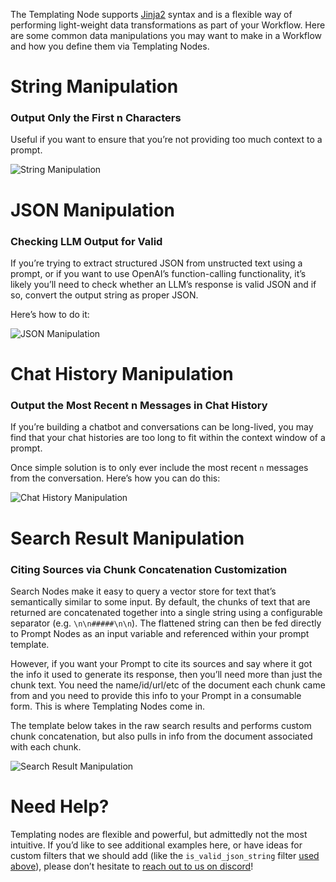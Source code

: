 The Templating Node supports [Jinja2](https://jinja.palletsprojects.com/en/3.1.x/templates/) syntax and is a flexible way of performing light-weight data transformations as part of your Workflow. Here are some common data manipulations you may want to make in a Workflow and how you define them via Templating Nodes.

# String Manipulation

### Output Only the First n Characters

Useful if you want to ensure that you’re not providing too much context to a prompt.

![String Manipulation](https://vellum-ai.notion.site/image/https%3A%2F%2Fs3-us-west-2.amazonaws.com%2Fsecure.notion-static.com%2F31726ad7-4cdb-4a88-bf83-6540efb92c1a%2F2023-08-25_13-57-24.png?table=block&id=454c438f-e20a-424f-96eb-007cb7b64662&spaceId=71c05e3e-272b-4acf-9889-90a304d95d06&width=1770&userId=&cache=v2)


# JSON Manipulation

### Checking LLM Output for Valid

If you’re trying to extract structured JSON from unstructed text using a prompt, or if you want to use OpenAI’s function-calling functionality, it’s likely you’ll need to check whether an LLM’s response is valid JSON and if so, convert the output string as proper JSON.

Here’s how to do it:

![JSON Manipulation](https://vellum-ai.notion.site/image/https%3A%2F%2Fs3-us-west-2.amazonaws.com%2Fsecure.notion-static.com%2Fa5758616-810b-43e0-bd69-3b6d7721940a%2F2023-08-25_18-10-44.png?table=block&id=a4e2edc4-3c36-4407-b1fa-60681c1f9983&spaceId=71c05e3e-272b-4acf-9889-90a304d95d06&width=1770&userId=&cache=v2)


# Chat History Manipulation

### Output the Most Recent n Messages in Chat History

If you’re building a chatbot and conversations can be long-lived, you may find that your chat histories are too long to fit within the context window of a prompt.

Once simple solution is to only ever include the most recent `n` messages from the conversation. Here’s how you can do this:

![Chat History Manipulation](https://vellum-ai.notion.site/image/https%3A%2F%2Fs3-us-west-2.amazonaws.com%2Fsecure.notion-static.com%2F8abac24f-f598-4016-abdc-f87baf354da8%2F2023-08-25_18-27-15.png?table=block&id=d8e81e3d-9ae1-4ceb-b6df-87fcf193aa2e&spaceId=71c05e3e-272b-4acf-9889-90a304d95d06&width=1770&userId=&cache=v2)


# Search Result Manipulation

### Citing Sources via Chunk Concatenation Customization

Search Nodes make it easy to query a vector store for text that’s semantically similar to some input. By default, the chunks of text that are returned are concatenated together into a single string using a configurable separator (e.g. `\n\n#####\n\n`). The flattened string can then be fed directly to Prompt Nodes as an input variable and referenced within your prompt template.

However, if you want your Prompt to cite its sources and say where it got the info it used to generate its response, then you’ll need more than just the chunk text. You need the name/id/url/etc of the document each chunk came from and you need to provide this info to your Prompt in a consumable form. This is where Templating Nodes come in.

The template below takes in the raw search results and performs custom chunk concatenation, but also pulls in info from the document associated with each chunk.

![Search Result Manipulation](https://vellum-ai.notion.site/image/https%3A%2F%2Fs3-us-west-2.amazonaws.com%2Fsecure.notion-static.com%2F8c68490d-c1c3-4c9e-bb52-8b64d1294257%2F2023-08-30_20-15-38.png?table=block&id=6ce6571f-8479-4748-b1ed-58d28a3e34ad&spaceId=71c05e3e-272b-4acf-9889-90a304d95d06&width=1770&userId=&cache=v2)


# Need Help?

Templating nodes are flexible and powerful, but admittedly not the most intuitive. If you’d like to see additional examples here, or have ideas for custom filters that we should add (like the `is_valid_json_string` filter [used above](https://www.notion.so/Common-Data-Transformation-Templates-5c626204c2944737aeca7f102354f8aa?pvs=21)), please don’t hesitate to [reach out to us on discord](https://discord.gg/6NqSBUxF78)!